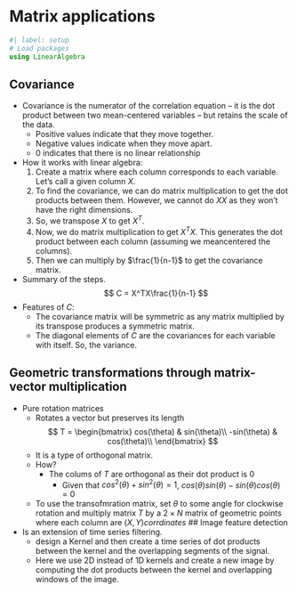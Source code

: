 # Matrix applications
```julia
#| label: setup
# Load packages
using LinearAlgebra
```

## Covariance
- Covariance is the numerator of the correlation equation -- it is the dot product between two mean-centered variables -- but retains the scale of the data.
    - Positive values indicate that they move together.
    - Negative values indicate when they move apart.
    - 0 indicates that there is no linear relationship
- How it works with linear algebra:
    1. Create a matrix where each column corresponds to each variable. Let's call a given column $X$.
    2. To find the covariance, we can do matrix multiplication to get the dot products between them. However, we cannot do $XX$ as they won't have the right dimensions.
    3. So, we transpose $X$ to get $X^T$.
    4. Now, we do matrix multiplication to get $X^TX$. This generates the dot product between each column (assuming we meancentered the columns).
    5. Then we can multiply by $\frac{1}{n-1}$ to get the covariance matrix.
- Summary of the steps.
$$
C = X^TX\frac{1}{n-1}
$$
- Features of $C$:
    - The covariance matrix will be symmetric as any matrix multiplied by its transpose produces a symmetric matrix.
    - The diagonal elements of $C$ are the covariances for each variable with itself. So, the variance.

## Geometric transformations through matrix-vector multiplication
- Pure rotation matrices
    - Rotates a vector but preserves its length
    $$
    T = \begin{bmatrix}
        cos(\theta) & sin(\theta)\\
        -sin(\theta) & cos(\theta)\\
    \end{bmatrix}
    $$
    - It is a type of orthogonal matrix.
    - How?
        - The colums of $T$ are orthogonal as their dot product is 0
            - Given that $cos^2(\theta) + sin^2(\theta) = 1$, $cos(\theta)sin(\theta) - sin(\theta)cos(\theta) = 0$
    - To use the transofmration matrix, set $\theta$ to some angle for clockwise rotation and multiply matrix $T$ by a $2 \times N$ matrix of geometric points where each column are $(X, Y) corrdinates$
## Image feature detection
- Is an extension of time series filtering.
    - design a Kernel and then create a time series of dot products between the kernel and the overlapping segments of the signal.
    - Here we use 2D instead of 1D kernels and create a new image by computing the dot products between the kernel and overlapping windows of the image.
